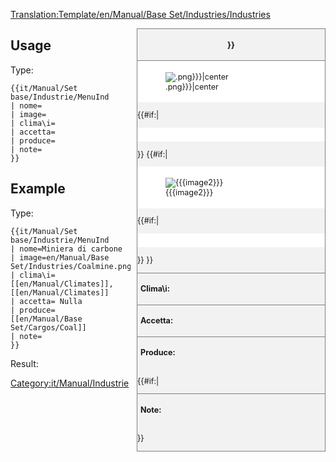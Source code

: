 <noinclude>[[Translation:Template/en/Manual/Base Set/Industries/Industries]]</noinclude><!--
Questo è un template per le industrie. '''DO NOT EDIT THIS PAGE''', edit the specific article instead.
--><!--
--><div style="float:right; width:300px; font-size:90%; border:1px solid gray; background-color:#f2f2f2; margin-left:10px; margin-bottom:10px">
<div style="text-align:center; border-bottom:1px solid gray; padding:5px"><strong>{{{nome|{{PAGENAME}}}}}</strong></div>
<div style="background-color:white; padding:5px">[[File:{{{immagine|{{PAGENAME}}.png}}}|center]]</div>
{{#if:{{{caption|}}}|<div style="text-align:center; background-color:white; padding:5px">{{{caption}}}</div>}}
{{#if:{{{image2|}}}|<div style="background-color:white; padding:5px">[[File:{{{image2}}}|center]]</div>
{{#if:{{{caption2|}}}|<div style="text-align:center; background-color:white; padding:5px">{{{caption2}}}</div>}}
}}<div style="border-top:1px solid gray; padding:5px"><strong>Clima\i:</strong> {{{climi}}}</div>
<div style="border-top:1px solid gray; padding:5px"><strong>Accetta:</strong> {{{accetta}}}</div>
<div style="border-top:1px solid gray; padding:5px"><strong>Produce:</strong> {{{produce}}}</div>
{{#if:{{{notes|}}}|<div style="border-top:1px solid gray; padding:5px"><strong>Note:</strong> {{{note|Nessuna}}}</div>}}
</div><noinclude>

{{en/-}}
==Usage==
Type:
<pre>{{it/Manual/Set base/Industrie/MenuInd
| nome=
| image=
| clima\i=
| accetta=
| produce=
| note=
}}</pre>

==Example==
Type:
<pre>{{it/Manual/Set base/Industrie/MenuInd
| nome=Miniera di carbone
| image=en/Manual/Base Set/Industries/Coalmine.png
| clima\i=[[en/Manual/Climates]], [[en/Manual/Climates]]
| accetta= Nulla
| produce= [[en/Manual/Base Set/Cargos/Coal]]
| note=
}}</pre>
Result:
{{it/Manual/Set base/Industrie/MenuInd
| nome=Miniera di carbone
| image=en/Manual/Base Set/Industries/Coalmine.png
| clima\i=[[en/Manual/Climates]], [[en/Manual/Climates]]
| accetta= Nulla
| produce= [[en/Manual/Base Set/Cargos/Coal]]
| note=
}}
</noinclude><includeonly>
[[Category:it/Manual/Industrie]]</includeonly>